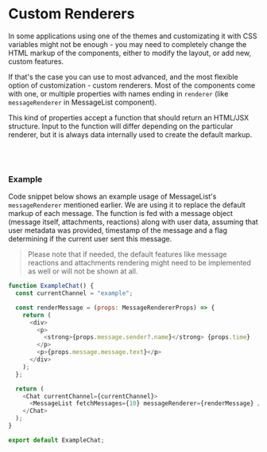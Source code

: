 
<Meta title="UI Customization/Custom Renderers" />

# Custom Renderers

In some applications using one of the themes and customizating it with CSS variables might not
be enough - you may need to completely change the HTML markup of the components, either to modify
the layout, or add new, custom features.

If that's the case you can use to most advanced, and the most flexible option of customization -
custom renderers. Most of the components come with one, or multiple properties with names ending in
`renderer` (like `messageRenderer` in MessageList component).

This kind of properties accept a function that should return an HTML/JSX structure. Input to the
function will differ depending on the particular renderer, but it is always data internally used to
create the default markup.

<br />
<br />

### Example

Code snippet below shows an example usage of MessageList's `messageRenderer` mentioned earlier. We
are using it to replace the default markup of each message. The function is fed with a message
object (message itself, attachments, reactions) along with user data, assuming that user metadata
was provided, timestamp of the message and a flag determining if the current user sent this message.

> Please note that if needed, the default features like message reactions and attachments rendering
> might need to be implemented as well or will not be shown at all.

```js
function ExampleChat() {
  const currentChannel = "example";

  const renderMessage = (props: MessageRendererProps) => {
    return (
      <div>
        <p>
          <strong>{props.message.sender?.name}</strong> {props.time}
        </p>
        <p>{props.message.message.text}</p>
      </div>
    );
  };

  return (
    <Chat currentChannel={currentChannel}>
      <MessageList fetchMessages={10} messageRenderer={renderMessage} />
    </Chat>
  );
}

export default ExampleChat;
```
